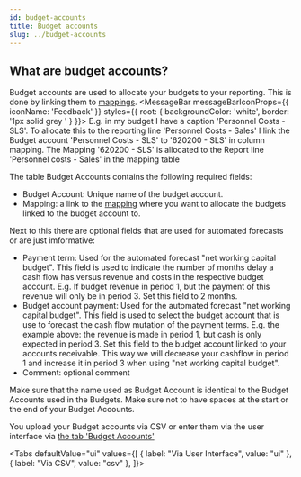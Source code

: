 ```yaml
---
id: budget-accounts
title: Budget accounts
slug: ../budget-accounts
---
```





## What are budget accounts?
Budget accounts are used to allocate your budgets to your reporting. This is done by linking them to [mappings](./mapping).
<MessageBar messageBarIconProps={{ iconName: 'Feedback' }} styles={{ root: { backgroundColor: 'white', border: '1px solid grey ' } }}> 
    E.g. in my budget I have a caption 'Personnel Costs - SLS'. To allocate this to the reporting line 'Personnel Costs - Sales' I link the Budget account 'Personnel Costs - SLS' to '620200 - SLS' in column mapping. The Mapping '620200 - SLS' is allocated to the Report line 'Personnel costs - Sales' in the mapping table 
</MessageBar>


The table Budget Accounts contains the following required fields:
- Budget Account: Unique name of the budget account. 
- Mapping: a link to the [mapping](./mapping) where you want to allocate the budgets linked to the budget account to.


Next to this there are optional fields that are used for automated forecasts or are just imformative:
- Payment term: Used for the automated forecast "net working capital budget". This field is used to indicate the number of months delay a cash flow has versus revenue and costs in the respective budget account. E.g. If budget revenue in period 1, but the payment of this revenue will only be in period 3. Set this field to 2 months.
- Budget account payment: Used for the automated forecast "net working capital budget". This field is used to select the budget account that is use to forecast the cash flow mutation of the payment terms. E.g. the example above: the revenue is made in period 1, but cash is only expected in period 3. Set this field to the budget account linked to your accounts receivable. This way we will decrease your cashflow in period 1 and increase it in period 3 when using "net working capital budget".
- Comment: optional comment

<MessageBar>
    Make sure that the name used as Budget Account is identical to the Budget Accounts used in the Budgets. Make sure not to have spaces at the start or the end of your Budget Accounts.
</MessageBar>

You upload your Budget accounts via CSV or enter them via the user interface via [the tab 'Budget Accounts'](https://app.monitr.be/dashboard/organisations/entities/definitions/budget/accounts)


<Tabs
  defaultValue="ui"
  values={[
    { label: "Via User Interface", value: "ui" },
    { label: "Via CSV", value: "csv" },
  ]}>
<TabItem value="csv">
    <BudgetAccountTabCSV />
</TabItem>
<TabItem value="ui">
    <BudgetAccountTabUI />
</TabItem>
</Tabs>
